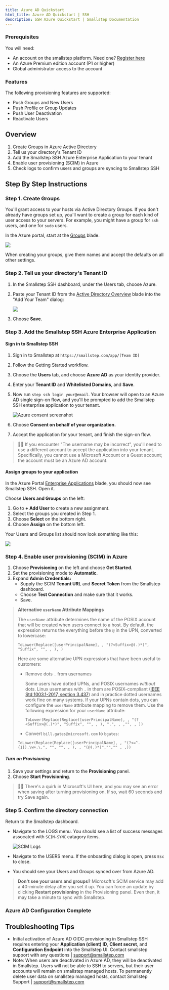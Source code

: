 ```yaml
---
title: Azure AD Quickstart
html_title: Azure AD Quickstart | SSH
description: SSH Azure Quickstart | Smallstep Documentation
---
```


### Prerequisites

You will need:

* An account on the smallstep platform. Need one? [Register here](https://smallstep.com/signup?product=ssh)
* An Azure Premium edition account (P1 or higher)
* Global administrator access to the account

### Features

The following provisioning features are supported:

* Push Groups and New Users
* Push Profile or Group Updates
* Push User Deactivation
* Reactivate Users

## Overview
1. Create Groups in Azure Active Directory
2. Tell us your directory's Tenant ID
3. Add the Smallstep SSH Azure Enterprise Application to your tenant
4. Enable user provisioning (SCIM) in Azure
5. Check logs to confirm users and groups are syncing to Smallstep SSH

## Step By Step Instructions

### Step 1. Create Groups

You'll grant access to your hosts via Active Directory Groups. If you don't already have groups set up, you'll want to create a group for each kind of user access to your servers. For example, you might have a group for `ssh` users, and one for `sudo` users.

In the Azure portal, start at the [Groups](https://portal.azure.com/#blade/Microsoft_AAD_IAM/GroupsManagementMenuBlade/AllGroups) blade.

![](/graphics/quickstart/aad-create-user-group.png)

When creating your groups, give them names and accept the defaults on all other settings.

### Step 2. Tell us your directory's Tenant ID

1. In the Smallstep SSH dashboard, under the Users tab, choose Azure.
2. Paste your Tenant ID from the [Active Directory Overview](https://portal.azure.com/#blade/Microsoft_AAD_IAM/ActiveDirectoryMenuBlade/Overview) blade into the "Add Your Team" dialog:

   ![](/graphics/quickstart/azure-onboarding.png)

3. Choose **Save**.

### Step 3. Add the Smallstep SSH Azure Enterprise Application

#### Sign in to Smallstep SSH

1.  Sign in to Smallstep at `https://smallstep.com/app/[Team ID]`
2.  Follow the Getting Started workflow.
3.  Choose the **Users** tab, and choose **Azure AD** as your identity provider.
4.  Enter your **Tenant ID** and **Whitelisted Domains**, and **Save**.
5.  Now run `step ssh login your@email`.
    Your browser will open to an Azure AD single sign-on flow,
    and you'll be prompted to add the Smallstep SSH enterprise application to your tenant.

    ![Azure consent screenshot](/graphics/quickstart/azure-consent.png)
6.  Choose **Consent on behalf of your organization.**
7.  Accept the application for your tenant, and finish the sign-on flow.

> 🤦‍♂️ If you encounter "The username may be incorrect", you'll need to use a different account to accept the application into your tenant.
> Specifically, you cannot use a Microsoft Account or a Guest account; the account must be an Azure AD account.

#### Assign groups to your application

In the Azure Portal [Enterprise Applications](https://portal.azure.com/#blade/Microsoft_AAD_IAM/StartboardApplicationsMenuBlade/AllApps/menuId/) blade, you should now see Smallstep SSH. Open it.

Choose **Users and Groups** on the left:

1.  Go to **+ Add User** to create a new assignment.
2.  Select the groups you created in Step 1.
3.  Choose **Select** on the bottom right.
4.  Choose **Assign** on the bottom left.

Your Users and Groups list should now look something like this:

![](/graphics/quickstart/aad-group-example.png)

### Step 4. Enable user provisioning (SCIM) in Azure

1.  Choose **Provisioning** on the left and choose **Get Started**.
2.  Set the provisioning mode to **Automatic**.
4.  Expand **Admin Credentials:**
    * Supply the SCIM **Tenant URL** and **Secret Token** from the Smallstep dashboard.
    * Choose **Test Connection** and make sure that it works.
	* Save.

> **Alternative `userName` Attribute Mappings**
>
> The `userName` attribute determines the name of the POSIX account that will be created when users connect to a host.
> By default, the expression returns the everything before the `@` in the UPN, converted to lowercase:
>
> ```
> ToLower(Replace([userPrincipalName], , "(?<Suffix>@(.)*)", "Suffix", "", , ), )
> ```
> Here are some alternative UPN expressions that have been useful to customers:
>
> - Remove dots `.` from usernames
>
>   Some users have dotted UPNs, and POSIX usernames _without_ dots.
>   Linux usernames with `.` in them are POSIX-compliant ([IEEE Std 1003.1-2017, section 3.437](https://pubs.opengroup.org/onlinepubs/9699919799/basedefs/V1_chap03.html#tag_03_437))
>   and in practice dotted usernames work fine on many systems.
>   If your UPNs contain dots,
>   you can configure the `userName` attribute mapping to remove them.
>   Use the following expression for your `userName` attribute:
> 
>   ``` 
>   ToLower(Replace(Replace([userPrincipalName], , "(?<Suffix>@(.)*)", "Suffix", "", , ), ".", , ,"", , ))
>   ```
>
> - Convert `bill.gates@microsoft.com` to `bgates`: 
>
>  ```
>  ToLower(Replace(Replace([userPrincipalName], , "(?<=^.{1}).\w+.\.", "", "", , ), , "(@(.)*)","","" , ,))
>  ```

##### Turn on Provisioning

1.  Save your settings and return to the **Provisioning** panel.
2.  Choose **Start Provisioning**.

> 🤦‍♂️ There's a quirk in Microsoft's UI here, and you may see an error when saving after turning provisioning on. If so, wait 60 seconds and try Save again.

### Step 5. Confirm the directory connection

Return to the Smallstep dashboard.

* Navigate to the LOGS menu. You should see a list of success messages assocated with `SCIM-SYNC` catagory items.

   ![](/graphics/quickstart/scim-logs.png "SCIM Logs")

* Navigate to the USERS menu. If the onboarding dialog is open, press `Esc` to close.
* You should see your Users and Groups synced over from Azure AD.

> **Don't see your users and groups?** Microsoft's SCIM service may add a 40-minute delay after you set it up. You can force an update by clicking **Restart provisioning** in the Provisioning panel. Even then, it may take a minute to sync with Smallstep.

### Azure AD Configuration Complete

## Troubleshooting Tips

* Initial activation of Azure AD OIDC provisioning in Smallstep SSH requires entering your **Application (client) ID**, **Client secret**, and **Configuration Endpoint** into the Smallstep UI. Contact smallstep support with any questions | [support@smallstep.com](mailto:support@smallstep.com)
* Note: When users are deactivated in Azure AD, they will be deactivated in Smallstep. Users will not be able to SSH to servers, but their user accounts will remain on smallstep managed hosts. To permanently delete user data on smallstep managed hosts, contact Smallstep Support | [support@smallstep.com](mailto:support@smallstep.com)

